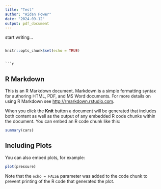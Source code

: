 ```yaml
---
title: "Test"
author: "Aidan Power"
date: "2024-09-12"
output: pdf_document
---
```

start writing...

```r
```


```r
knitr::opts_chunk$set(echo = TRUE)
```
```

```r
```

## R Markdown

This is an R Markdown document. Markdown is a simple formatting syntax for authoring HTML, PDF, and MS Word documents. For more details on using R Markdown see <http://rmarkdown.rstudio.com>.

When you click the **Knit** button a document will be generated that includes both content as well as the output of any embedded R code chunks within the document. You can embed an R code chunk like this:

```r
summary(cars)
```

## Including Plots

You can also embed plots, for example:

```r
plot(pressure)
```

Note that the `echo = FALSE` parameter was added to the code chunk to prevent printing of the R code that generated the plot.
